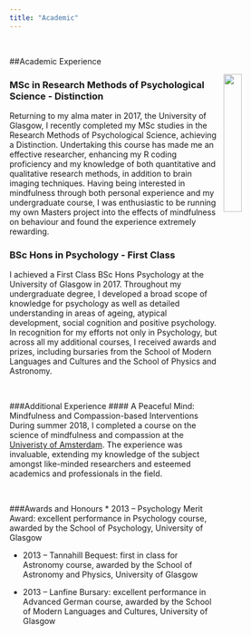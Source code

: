 ```yaml
---
title: "Academic"
---
```

<br>

##Academic Experience

<img src="images/Academic1.jpg" style="width: 25%; float: right; padding-left: 10px;">

### MSc in Research Methods of Psychological Science - Distinction

Returning to my alma mater in 2017, the University of Glasgow, I recently completed my MSc studies in the Research Methods of Psychological Science, achieving a Distinction.
Undertaking this course has made me an effective researcher, enhancing my R coding proficiency and my knowledge of both quantitative and qualitative research methods, in addition to brain imaging techniques. Having being interested in mindfulness through both personal experience and my undergraduate course, I was enthusiastic to be running my own Masters project into the effects of mindfulness on behaviour and found the experience extremely rewarding.


### BSc Hons in Psychology - First Class
I achieved a First Class BSc Hons Psychology at the University of Glasgow in 2017.
Throughout my undergraduate degree, I developed a broad scope of knowledge for psychology as well as detailed understanding in areas of ageing, atypical development, social cognition and positive psychology. In recognition for my efforts not only in Psychology, but across all my additional courses, I received awards and prizes, including bursaries from the School of Modern Languages and Cultures and the School of Physics and Astronomy. 

<br>


###Additional Experience
#### A Peaceful Mind: Mindfulness and Compassion-based Interventions
During summer 2018, I completed a course on the science of mindfulness and compassion at the [Univeristy of Amsterdam](http://www.uva.nl/en/home). The experience was invaluable, extending my knowledge of the subject amongst like-minded researchers and esteemed academics and professionals in the field.

<br>

###Awards and Honours
* 2013 – Psychology Merit Award: excellent performance in Psychology course, awarded by the School of Psychology, University of Glasgow

* 2013 – Tannahill Bequest: first in class for Astronomy course, awarded by the School of Astronomy and Physics, University of Glasgow

* 2013 – Lanfine Bursary: excellent performance in Advanced German course, awarded by the School of Modern Languages and Cultures, University of Glasgow

<br>
